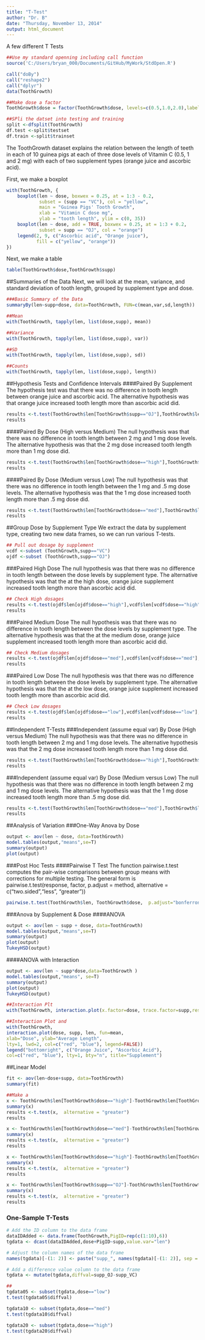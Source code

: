 ```yaml
---
title: "T-Test"
author: "Dr. B"
date: "Thursday, November 13, 2014"
output: html_document
---
```


A few different T Tests
```r
##Use my standard openning including call function
source('C:/Users/bryan_000/Documents/GitHub/MyWork/StdOpen.R')

call("doBy")
call("reshape2")
call("dplyr")
data(ToothGrowth)

##Make dose a factor
ToothGrowth$dose = factor(ToothGrowth$dose, levels=c(0.5,1.0,2.0),labels=c("low","med","high"))

##SPli the datset into testing and training
split <-dfsplit(ToothGrowth)
df.test <-split$testset
df.train <-split$trainset
```

The ToothGrowth dataset explains the relation between the length of teeth in each of 10 guinea pigs at each of three dose levels of Vitamin C (0.5, 1 and 2 mg) with each of two supplement types (orange juice and ascorbic acid). 

First, we make a boxplot
```r
with(ToothGrowth, {
    boxplot(len ~ dose, boxwex = 0.25, at = 1:3 - 0.2,
            subset = (supp == "VC"), col = "yellow",
            main = "Guinea Pigs' Tooth Growth",
            xlab = "Vitamin C dose mg",
            ylab = "tooth length", ylim = c(0, 35))
    boxplot(len ~ dose, add = TRUE, boxwex = 0.25, at = 1:3 + 0.2,
            subset = supp == "OJ", col = "orange")
    legend(2, 9, c("Ascorbic acid", "Orange juice"),
           fill = c("yellow", "orange"))
})
```

Next, we make a table
```r
table(ToothGrowth$dose,ToothGrowth$supp)
```

##Summaries of the Data
Next, we will look at the mean, variance, and standard deviation of tooth length, grouped by supplement type and dose.
```r
###Basic Summary of the Data 
summaryBy(len~supp+dose, data=ToothGrowth, FUN=c(mean,var,sd,length))

##Mean
with(ToothGrowth, tapply(len, list(dose,supp), mean))

##Variance
with(ToothGrowth, tapply(len, list(dose,supp), var))

##SD
with(ToothGrowth, tapply(len, list(dose,supp), sd))

##Counts
with(ToothGrowth, tapply(len, list(dose,supp), length))
```

##Hypothesis Tests and Confidence Intervals
####Paired By Supplement
The hypothesis test was that there was no difference in tooth length between orange juice and ascorbic acid.  The alternative hypothesis was that orange juice increased tooth length more than ascorbic acid did.
```r
results <-t.test(ToothGrowth$len[ToothGrowth$supp=="OJ"],ToothGrowth$len[ToothGrowth$supp=="VC"],paired=TRUE, alternative = "greater")
results
```

####Paired By Dose (High versus Medium)
The null hypothesis was that there was no difference in tooth length between 2 mg and 1 mg dose levels.  The alternative hypothesis was that the 2 mg dose increased tooth length more than 1 mg dose did.
```r
results <-t.test(ToothGrowth$len[ToothGrowth$dose=="high"],ToothGrowth$len[ToothGrowth$dose=="med"],paired=TRUE, alternative = "greater")
results
```

####Paired By Dose (Medium versus Low)
The null hypothesis was that there was no difference in tooth length between the 1 mg and .5 mg dose levels.  The alternative hypothesis was that the 1 mg dose increased tooth length more than .5 mg dose did.
```r
results <-t.test(ToothGrowth$len[ToothGrowth$dose=="med"],ToothGrowth$len[ToothGrowth$dose=="low"],paired=TRUE, alternative = "greater")
results
```

##Group Dose by Supplement Type
We extract the data by supplement type, creating two new data frames, so we can run various T-tests. 
```r
## Pull out dosage by supplement
vcdf <-subset (ToothGrowth,supp=="VC")
ojdf <-subset (ToothGrowth,supp=="OJ")
```

###Paired High Dose
The null hypothesis was that there was no difference in tooth length between the dose levels by supplement type.  The alternative hypothesis was that the at the high dose, orange juice supplement increased tooth length more than ascorbic acid did.
```r
## Check High dosages
results <-t.test(ojdf$len[ojdf$dose=="high"],vcdf$len[vcdf$dose=="high"],paired=TRUE, alternative = "greater")
results
```

###Paired Medium Dose
The null hypothesis was that there was no difference in tooth length between the dose levels by supplement type.  The alternative hypothesis was that the at the medium dose, orange juice supplement increased tooth length more than ascorbic acid did.
```r
## Check Medium dosages
results <-t.test(ojdf$len[ojdf$dose=="med"],vcdf$len[vcdf$dose=="med"],paired=TRUE, alternative = "greater")
results
```

###Paired Low Dose
The null hypothesis was that there was no difference in tooth length between the dose levels by supplement type.  The alternative hypothesis was that the at the low dose, orange juice supplement increased tooth length more than ascorbic acid did.
```r
## Check Low dosages
results <-t.test(ojdf$len[ojdf$dose=="low"],vcdf$len[vcdf$dose=="low"],paired=TRUE, alternative = "greater")
results
```

##Independent T-Tests
###Independent (assume equal var) By Dose (High versus Medium)
The null hypothesis was that there was no difference in tooth length between 2 mg and 1 mg dose levels.  The alternative hypothesis was that the 2 mg dose increased tooth length more than 1 mg dose did.
```r
results <-t.test(ToothGrowth$len[ToothGrowth$dose=="high"],ToothGrowth$len[ToothGrowth$dose=="med"],var.equal=TRUE, alternative = "greater")
results
```

###Independent (assume equal var) By Dose (Medium versus Low)
The null hypothesis was that there was no difference in tooth length between 2 mg and 1 mg dose levels.  The alternative hypothesis was that the 1 mg dose increased tooth length more than .5 mg dose did.
```r
results <-t.test(ToothGrowth$len[ToothGrowth$dose=="med"],ToothGrowth$len[ToothGrowth$dose=="low"],var.equal=TRUE, alternative = "greater")
results
```

##Analysis of Variation
###One-Way Anova by Dose
```r
output <- aov(len ~ dose, data=ToothGrowth)
model.tables(output,"means",se=T)
summary(output)
plot(output)
```

###Post Hoc Tests
####Pairwise T Test
The function pairwise.t.test computes the pair-wise comparisons between group means with corrections for multiple testing. The general form is pairwise.t.test(response, factor, p.adjust = method, alternative = c("two.sided","less", "greater"))
```r
pairwise.t.test(ToothGrowth$len, ToothGrowth$dose,  p.adjust="bonferroni")
```

###Anova by Supplement & Dose
####ANOVA
```r
output <- aov(len ~ supp + dose, data=ToothGrowth)
model.tables(output,"means",se=T)
summary(output)
plot(output)
TukeyHSD(output)
```

####ANOVA with Interaction
```r
output <- aov(len ~ supp*dose,data=ToothGrowth )
model.tables(output,"means", se=T)
summary(output)
plot(output)
TukeyHSD(output)

##Interaction Plt
with(ToothGrowth, interaction.plot(x.factor=dose, trace.factor=supp,response=len, fun=mean, type="b", legend=T, ylab="Tooth Length", main="Interaction Plot", pch=c(1,19)))

##Interaction Plot and 
with(ToothGrowth,
interaction.plot(dose, supp, len, fun=mean,
xlab="Dose", ylab="Average Length",
lty=1, lwd=2, col=c("red", "blue"), legend=FALSE))
legend("bottomright", c("Orange Juice", "Ascorbic Acid"),
col=c("red", "blue"), lty=1, bty="n", title="Supplement")

```

##Linear Model
```r
fit <- aov(len~dose+supp, data=ToothGrowth)
summary(fit)
```


```r
##Make a 
x <- ToothGrowth$len[ToothGrowth$dose=="high"]-ToothGrowth$len[ToothGrowth$dose=="med"]
summary(x)
results <-t.test(x,  alternative = "greater")
results

x <- ToothGrowth$len[ToothGrowth$dose=="med"]-ToothGrowth$len[ToothGrowth$dose=="low"]
summary(x)
results <-t.test(x,  alternative = "greater")
results

x <- ToothGrowth$len[ToothGrowth$dose=="high"]-ToothGrowth$len[ToothGrowth$dose=="low"]
summary(x)
results <-t.test(x,  alternative = "greater")
results

x <- ToothGrowth$len[ToothGrowth$supp=="OJ"]-ToothGrowth$len[ToothGrowth$supp=="VC"]
summary(x)
results <-t.test(x,  alternative = "greater")
results
```

### One-Sample T-Tests
```r
# Add the ID column to the data frame
dataIDAdded <- data.frame(ToothGrowth,PigID=rep(c(1:10),6))
tgdata <- dcast(dataIDAdded,dose+PigID~supp,value.var="len")

# Adjust the column names of the data frame
names(tgdata)[-(1: 2)] <- paste("supp_", names(tgdata)[-(1: 2)], sep = "")

# Add a difference value column to the data frame
tgdata <- mutate(tgdata,diffval=supp_OJ-supp_VC)

##
tgdata05 <- subset(tgdata,dose=="low")
t.test(tgdata05$diffval)

tgdata10 <- subset(tgdata,dose=="med")
t.test(tgdata10$diffval)

tgdata20 <- subset(tgdata,dose=="high")
t.test(tgdata20$diffval)
```
